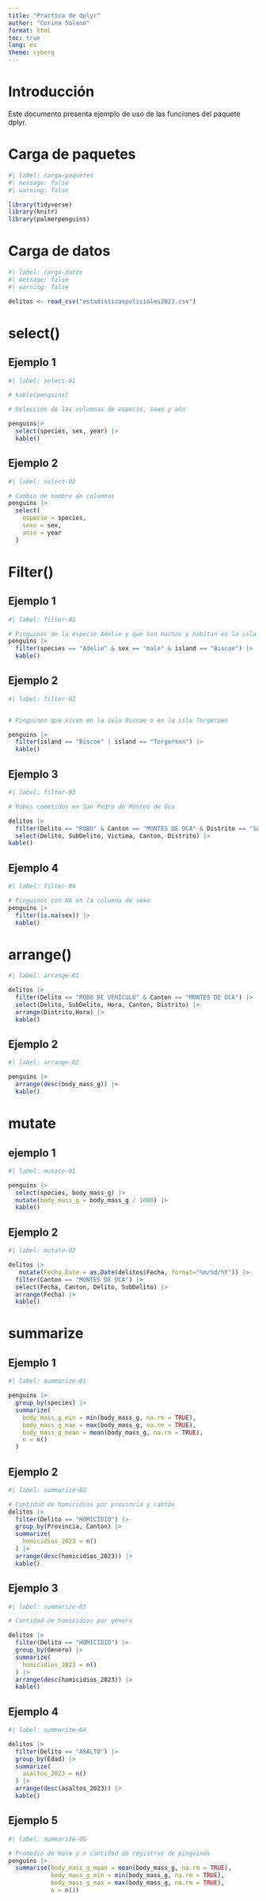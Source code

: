 ---
title: "Practica de dplyr"
author: "Corina Solano"
format: html
toc: true
lang: es
theme: cyborg
---

# Introducción 
Este documento presenta ejemplo de uso de las funciones del paquete dplyr.

# Carga de paquetes

```{r}
#| label: carga-paquetes
#| message: false
#| warning: false

library(tidyverse)
library(knitr)
library(palmerpenguins)
```

# Carga de datos

```{r}
#| label: carga-datos
#| message: false
#| warning: false

delitos <- read_csv("estadisticaspoliciales2023.csv")
```

# select()

## Ejemplo 1

```{r}
#| label: select-01

# kable(penguins)

# Selección de las columnas de especie, sexo y año

penguins|>
  select(species, sex, year) |>
  kable()
```

## Ejemplo 2

```{r}
#| label: select-02

# Cambio de nombre de columnas
penguins |>
  select(
    especie = species,
    sexo = sex,
    anio = year
  )
```

# Filter()

## Ejemplo 1

```{r}
#| label: filter-01

# Pinguinos de la especie Adelie y que son machos y habitan en la isla Biscoe
penguins |>
  filter(species == "Adelie" & sex == "male" & island == "Biscoe") |>
  kable()
```

## Ejemplo 2

```{r}
#| label: filter-02


# Pinguinos que viven en la isla Biscoe o en la isla Torgersen

penguins |>
  filter(island == "Biscoe" | island == "Torgersen") |>
  kable()

```

## Ejemplo 3

```{r}
#| label: filter-03

# Robos cometidos en San Pedro de Montes de Oca

delitos |>
  filter(Delito == "ROBO" & Canton == "MONTES DE OCA" & Distrito == "SAN PEDRO") |>
  select(Delito, SubDelito, Victima, Canton, Distrito) |>
kable()
```


## Ejemplo 4

```{r}
#| label: filter-04

# Pinguinos con NA en la columna de sexo
penguins |>
  filter(is.na(sex)) |>
  kable()
```

# arrange()

```{r}
#| label: arrange-01

delitos |>
  filter(Delito == "ROBO DE VEHICULO" & Canton == "MONTES DE OCA") |>
  select(Delito, SubDelito, Hora, Canton, Distrito) |>
  arrange(Distrito,Hora) |>
  kable()
```


## Ejemplo 2

```{r}
#| label: arrange-02

penguins |>
  arrange(desc(body_mass_g)) |>
  kable()
```

# mutate

## ejemplo 1

```{r}
#| label: mutate-01

penguins |>
  select(species, body_mass_g) |>
  mutate(body_mass_g = body_mass_g / 1000) |>
  kable()
```

## Ejemplo 2

```{r}
#| label: mutate-02

delitos |>
   mutate(Fecha_Date = as.Date(delitos$Fecha, format="%m/%d/%Y")) |>
  filter(Canton == "MONTES DE OCA") |>
  select(Fecha, Canton, Delito, SubDelito) |>
  arrange(Fecha) |>
  kable()
```

# summarize

## Ejemplo 1

```{r}
#| label: summarize-01

penguins |>
  group_by(species) |>
  summarize(
    body_mass_g_min = min(body_mass_g, na.rm = TRUE),
    body_mass_g_max = max(body_mass_g, na.rm = TRUE),
    body_mass_g_mean = mean(body_mass_g, na.rm = TRUE),
    n = n()
  )
```


## Ejemplo 2

```{r}
#| label: summarize-02

# Cantidad de homicidios por provincia y cantón
delitos |>
  filter(Delito == "HOMICIDIO") |>
  group_by(Provincia, Canton) |>
  summarize(
    homicidios_2023 = n()
  ) |>
  arrange(desc(homicidios_2023)) |>
  kable()
```

## Ejemplo 3

```{r}
#| label: summarize-03

# Cantidad de homicidios por género

delitos |>
  filter(Delito == "HOMICIDIO") |>
  group_by(Genero) |>
  summarize(
    homicidios_2023 = n()
  ) |>
  arrange(desc(homicidios_2023)) |>
  kable()
```

## Ejemplo 4

```{r}
#| label: summarize-04

delitos |>
  filter(Delito == "ASALTO") |>
  group_by(Edad) |>
  summarize(
    asaltos_2023 = n()
  ) |>
  arrange(desc(asaltos_2023)) |>
  kable()
```

## Ejemplo 5

```{r}
#| label: summarize-05

# Promedio de masa y n cantidad de registros de pingüinos
penguins |>
  summarise(body_mass_g_mean = mean(body_mass_g, na.rm = TRUE),
            body_mass_g_min = min(body_mass_g, na.rm = TRUE),
            body_mass_g_max = max(body_mass_g, na.rm = TRUE),
            n = n())
```






















